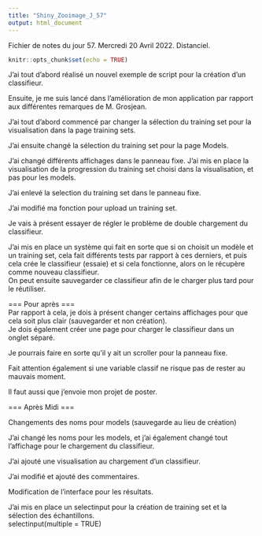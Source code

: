```yaml
---
title: "Shiny_Zooimage_J_57"
output: html_document
---
```


Fichier de notes du jour 57. Mercredi 20 Avril 2022. Distanciel.

```r
knitr::opts_chunk$set(echo = TRUE)
```

J'ai tout d'abord réalisé un nouvel exemple de script pour la création d'un classifieur. \

Ensuite, je me suis lancé dans l'amélioration de mon application par rapport aux différentes remarques de M. Grosjean. \

J'ai tout d'abord commencé par changer la sélection du training set pour la visualisation dans la page training sets. \

J'ai ensuite changé la sélection du training set pour la page Models. \

J'ai changé différents affichages dans le panneau fixe. J'ai mis en place la visualisation de la progression du training set choisi dans la visualisation, et pas pour les models. \

J'ai enlevé la selection du training set dans le panneau fixe. \

J'ai modifié ma fonction pour upload un training set. \

Je vais à présent essayer de régler le problème de double chargement du classifieur. \

J'ai mis en place un système qui fait en sorte que si on choisit un modèle et un training set, cela fait différents tests par rapport à ces derniers, et puis cela crée le classifieur (essaie) et si cela fonctionne, alors on le récupère comme nouveau classifieur. \
On peut ensuite sauvegarder ce classifieur afin de le charger plus tard pour le réutiliser. \

=== Pour après === \
Par rapport à cela, je dois à présent changer certains affichages pour que cela soit plus clair (sauvegarder et non création). \
Je dois également créer une page pour charger le classifieur dans un onglet séparé. \

Je pourrais faire en sorte qu'il y ait un scroller pour la panneau fixe. \

Fait attention également si une variable classif ne risque pas de rester au mauvais moment. \

Il faut aussi que j'envoie mon projet de poster. \

=== Après Midi === \

Changements des noms pour models (sauvegarde au lieu de création) \

J'ai changé les noms pour les models, et j'ai également changé tout l'affichage pour le chargement du classifieur. \

J'ai ajouté une visualisation au chargement d'un classifieur. \

J'ai modifié et ajouté des commentaires. \

Modification de l'interface pour les résultats. \

J'ai mis en place un selectinput pour la création de training set et la sélection des échantillons. \
selectinput(multiple = TRUE) \

